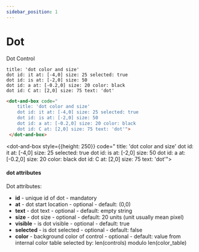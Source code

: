 ```yaml
---
sidebar_position: 1
---
```


# Dot

Dot Control

```dabl tab showLineNumbers
title: 'dot color and size'
dot id: it at: [-4,0] size: 25 selected: true
dot id: is at: [-2,0] size: 50
dot id: a at: [-0.2,0] size: 20 color: black
dot id: C at: [2,0] size: 75 text: 'dot'
```
```html tab showLineNumbers
<dot-and-box code="
    title: 'dot color and size'
    dot id: it at: [-4,0] size: 25 selected: true
    dot id: is at: [-2,0] size: 50
    dot id: a at: [-0.2,0] size: 20 color: black
    dot id: C at: [2,0] size: 75 text: 'dot'">
 </dot-and-box>
```

 <dot-and-box style={{height: 250}}  code="
   title: 'dot color and size'
   dot id: it at: [-4,0] size: 25 selected: true
   dot id: is at: [-2,0] size: 50
   dot id: a at: [-0.2,0] size: 20 color: black
   dot id: C at: [2,0] size: 75 text: 'dot'">
 </dot-and-box>

#### dot attributes
Dot attributes:
- **id** - unique id of dot - mandatory
- **at** - dot start location - optional - default: (0,0)
- **text** - dot text - optional - default: empty string
- **size** - dot size - optional - default: 20 units (unit usually mean pixel)
- **visible** - is dot visible - optional - default: true
- **selected** - is dot selected - optional - default: false
- **color** - background color of control - optional - default: value from internal color table selected by: len(controls) modulo len(color_table)
